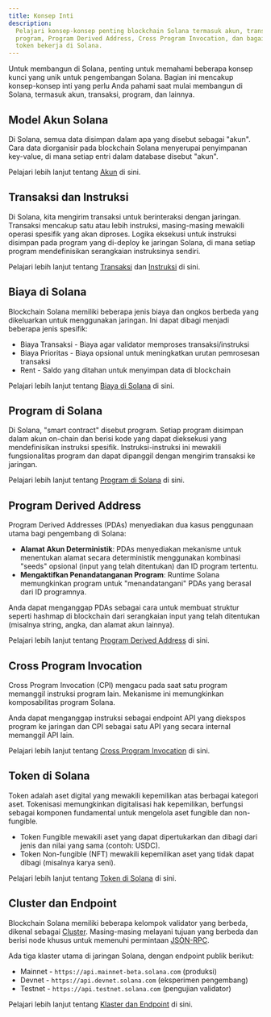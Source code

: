 ```yaml
---
title: Konsep Inti
description:
  Pelajari konsep-konsep penting blockchain Solana termasuk akun, transaksi,
  program, Program Derived Address, Cross Program Invocation, dan bagaimana
  token bekerja di Solana.
---
```


Untuk membangun di Solana, penting untuk memahami beberapa konsep kunci yang
unik untuk pengembangan Solana. Bagian ini mencakup konsep-konsep inti yang
perlu Anda pahami saat mulai membangun di Solana, termasuk akun, transaksi,
program, dan lainnya.

## Model Akun Solana

Di Solana, semua data disimpan dalam apa yang disebut sebagai "akun". Cara data
diorganisir pada blockchain Solana menyerupai penyimpanan key-value, di mana
setiap entri dalam database disebut "akun".

Pelajari lebih lanjut tentang [Akun](/docs/core/accounts) di sini.

## Transaksi dan Instruksi

Di Solana, kita mengirim transaksi untuk berinteraksi dengan jaringan. Transaksi
mencakup satu atau lebih instruksi, masing-masing mewakili operasi spesifik yang
akan diproses. Logika eksekusi untuk instruksi disimpan pada program yang
di-deploy ke jaringan Solana, di mana setiap program mendefinisikan serangkaian
instruksinya sendiri.

Pelajari lebih lanjut tentang [Transaksi](/docs/core/transactions) dan
[Instruksi](/docs/core/transactions#instruction) di sini.

## Biaya di Solana

Blockchain Solana memiliki beberapa jenis biaya dan ongkos berbeda yang
dikeluarkan untuk menggunakan jaringan. Ini dapat dibagi menjadi beberapa jenis
spesifik:

- Biaya Transaksi - Biaya agar validator memproses transaksi/instruksi
- Biaya Prioritas - Biaya opsional untuk meningkatkan urutan pemrosesan
  transaksi
- Rent - Saldo yang ditahan untuk menyimpan data di blockchain

Pelajari lebih lanjut tentang [Biaya di Solana](/docs/core/fees) di sini.

## Program di Solana

Di Solana, "smart contract" disebut program. Setiap program disimpan dalam akun
on-chain dan berisi kode yang dapat dieksekusi yang mendefinisikan instruksi
spesifik. Instruksi-instruksi ini mewakili fungsionalitas program dan dapat
dipanggil dengan mengirim transaksi ke jaringan.

Pelajari lebih lanjut tentang [Program di Solana](/docs/core/programs) di sini.

## Program Derived Address

Program Derived Addresses (PDAs) menyediakan dua kasus penggunaan utama bagi
pengembang di Solana:

- **Alamat Akun Deterministik**: PDAs menyediakan mekanisme untuk menentukan
  alamat secara deterministik menggunakan kombinasi "seeds" opsional (input yang
  telah ditentukan) dan ID program tertentu.
- **Mengaktifkan Penandatanganan Program**: Runtime Solana memungkinkan program
  untuk "menandatangani" PDAs yang berasal dari ID programnya.

Anda dapat menganggap PDAs sebagai cara untuk membuat struktur seperti hashmap
di blockchain dari serangkaian input yang telah ditentukan (misalnya string,
angka, dan alamat akun lainnya).

Pelajari lebih lanjut tentang [Program Derived Address](/docs/core/pda) di sini.

## Cross Program Invocation

Cross Program Invocation (CPI) mengacu pada saat satu program memanggil
instruksi program lain. Mekanisme ini memungkinkan komposabilitas program
Solana.

Anda dapat menganggap instruksi sebagai endpoint API yang diekspos program ke
jaringan dan CPI sebagai satu API yang secara internal memanggil API lain.

Pelajari lebih lanjut tentang [Cross Program Invocation](/docs/core/cpi) di
sini.

## Token di Solana

Token adalah aset digital yang mewakili kepemilikan atas berbagai kategori aset.
Tokenisasi memungkinkan digitalisasi hak kepemilikan, berfungsi sebagai komponen
fundamental untuk mengelola aset fungible dan non-fungible.

- Token Fungible mewakili aset yang dapat dipertukarkan dan dibagi dari jenis
  dan nilai yang sama (contoh: USDC).
- Token Non-fungible (NFT) mewakili kepemilikan aset yang tidak dapat dibagi
  (misalnya karya seni).

Pelajari lebih lanjut tentang [Token di Solana](/docs/core/tokens) di sini.

## Cluster dan Endpoint

Blockchain Solana memiliki beberapa kelompok validator yang berbeda, dikenal
sebagai [Cluster](/docs/references/clusters). Masing-masing melayani tujuan yang
berbeda dan berisi node khusus untuk memenuhi permintaan [JSON-RPC](/docs/rpc/).

Ada tiga klaster utama di jaringan Solana, dengan endpoint publik berikut:

- Mainnet - `https://api.mainnet-beta.solana.com` (produksi)
- Devnet - `https://api.devnet.solana.com` (eksperimen pengembang)
- Testnet - `https://api.testnet.solana.com` (pengujian validator)

Pelajari lebih lanjut tentang [Klaster dan Endpoint](/docs/references/clusters)
di sini.
